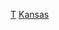 {{GeoGroup}}
{{Category main|堪薩斯州鎮區列表}}
{{United States topic|prefix=:Category:|suffix=鎮區|navbar=plain|exclude-wdc=y|exclude-ter=y|exclude-isl=y|state=expanded}}
{{all included|堪薩斯州鎮區|鎮區}}

[[Category:堪薩斯州聚居地|T]]
[[Category:美國各州鎮區|Kansas]]